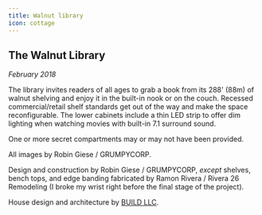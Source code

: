 ```yaml
---
title: Walnut library
icon: cottage
---
```


<!-- Opener -->

<div class="portfolio-w100">
  <PortfolioPhoto src="library/IMG_4059.jpg" alt="Close-up of graphic novels" />
</div>

<!-- Intro -->

<div class="portfolio-sxs-container">
  <div class="portfolio-sxs-w50">

## The Walnut Library

  <div class="accent-mono">

_February 2018_

The library invites readers of all ages to grab a book from its 288' (88m) of walnut shelving and enjoy it in the built-in nook or on the couch.
Recessed commercial/retail shelf standards get out of the way and make the space reconfigurable.
The lower cabinets include a thin LED strip to offer dim lighting when watching movies with built-in 7.1 surround sound.

One or more secret compartments may or may not have been provided.

All images by Robin Giese / GRUMPYCORP.

  </div>
  </div>
  <div class="portfolio-sxs-w50">
    <PortfolioPhoto src="library/IMG_4085.jpg" alt="Corner detail with Harry reading" />
  </div>
</div>

<div class="portfolio-sxs-container">
  <div class="portfolio-sxs-w50">
    <PortfolioPhoto src="library/IMG_4044.jpg" alt="Overview shot from right" />
  </div>
  <div class="portfolio-sxs-w50">
    <PortfolioPhoto src="library/IMG_4042.jpg" alt="Overview shot from left" />
  </div>

  <div class="portfolio-sxs-w50">
    <PortfolioPhoto src="library/DSC04689.jpg" alt="Detail shot without books" />
  </div>
  <div class="portfolio-sxs-w50">
    <PortfolioPhoto src="library/DSC04688.jpg" alt="Overview shot without books"/>
  </div>

  <div class="portfolio-sxs-w50">
    <PortfolioPhoto src="library/IMG_4094.jpg" alt="View from TV" />
  </div>
  <div class="portfolio-sxs-w50">
    <PortfolioPhoto src="library/IMG_4050.jpg" alt="Close-up of lower shelves"
    />
  </div>
  <div class="portfolio-sxs-w50">
    <PortfolioPhoto src="library/IMG_4066.jpg" alt="Detail shot of corner" />
  </div>
  <div class="portfolio-sxs-w50">
    <PortfolioPhoto src="library/IMG_4081.jpg" alt="Corner with Ollie's eyes" />
  </div>
  <div class="portfolio-sxs-w50">
    <PortfolioPhoto src="library/IMG_4071.jpg" alt="Corner with Ollie's head" />
  </div>
  <div class="portfolio-sxs-w50">
    <PortfolioPhoto src="library/IMG_4075.jpg" alt="Corner with Ollie popping out" />
  </div>
  <div class="portfolio-sxs-w50">
    <PortfolioPhoto src="library/IMG_4089.jpg" alt="Corner detail with Harry upside down" />
  </div>
  <div class="portfolio-sxs-w50">
    <PortfolioPhoto src="library/IMG_4091.jpg" alt="Corner detail with Harry's knees" />
  </div>
  <div class="portfolio-sxs-w50">
    <PortfolioPhoto src="library/IMG_4097.jpg" alt="View towards TV" />
  </div>
  <div class="portfolio-sxs-w50">
    <PortfolioPhoto src="library/IMG_4098.jpg" alt="TV detail" />
  </div>
</div>

<!-- Closing shots -->

<div class="portfolio-w100">
  <PortfolioPhoto src="library/IMG_4082.jpg" alt="Corner with Harry reading" />
</div>

<!-- Closing para -->

<div class="portfolio-sxs-container pt2">
  <div class="portfolio-sxs-w60 accent-mono pt4">

Design and construction by Robin Giese / GRUMPYCORP,
_except_ shelves, bench tops, and edge banding fabricated by Ramon Rivera / Rivera 26 Remodeling
(I broke my wrist right before the final stage of the project).

House design and architecture by [BUILD LLC](https://www.buildllc.com).

  </div>
  <div class="portfolio-sxs-w40">
    <PortfolioPhoto src="library/rendering.png" alt="AutoCAD rendering" />
  </div>
</div>
